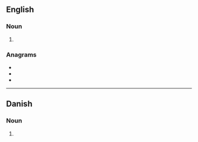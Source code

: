{{also|Gilders}}

==English==

===Noun===
{{head|en|noun plural form}}

# {{plural of|gilder|lang=en}}

===Anagrams===
* {{l|en|girdles}}
* {{l|en|gliders}}
* {{l|en|regilds}}

----

==Danish==

===Noun===
{{head|da|noun form|g=c}}

# {{genitive plural indefinite of|gilde|lang=da}}